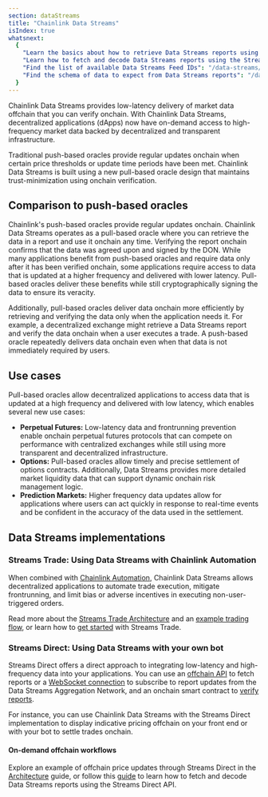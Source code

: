 ```yaml
---
section: dataStreams
title: "Chainlink Data Streams"
isIndex: true
whatsnext:
  {
    "Learn the basics about how to retrieve Data Streams reports using the Streams Trade implementation": "/data-streams/getting-started",
    "Learn how to fetch and decode Data Streams reports using the Streams Direct API": "/data-streams/tutorials/streams-direct/streams-direct-api",
    "Find the list of available Data Streams Feed IDs": "/data-streams/stream-ids",
    "Find the schema of data to expect from Data Streams reports": "/data-streams/reference/report-schema",
  }
---
```



<DataStreams section="dsNotes" />

Chainlink Data Streams provides low-latency delivery of market data offchain that you can verify onchain. With Chainlink Data Streams, decentralized applications (dApps) now have on-demand access to high-frequency market data backed by decentralized and transparent infrastructure.

Traditional push-based oracles provide regular updates onchain when certain price thresholds or update time periods have been met. Chainlink Data Streams is built using a new pull-based oracle design that maintains trust-minimization using onchain verification.

## Comparison to push-based oracles

Chainlink's push-based oracles provide regular updates onchain. Chainlink Data Streams operates as a pull-based oracle where you can retrieve the data in a report and use it onchain any time. Verifying the report onchain confirms that the data was agreed upon and signed by the DON. While many applications benefit from push-based oracles and require data only after it has been verified onchain, some applications require access to data that is updated at a higher frequency and delivered with lower latency. Pull-based oracles deliver these benefits while still cryptographically signing the data to ensure its veracity.

<ClickToZoom
  src="/images/data-streams/push-based-vs-pull-based-oracles.webp"
  alt="Chainlink Data Streams - Push-Based vs Pull-Based Oracles"
/>

Additionally, pull-based oracles deliver data onchain more efficiently by retrieving and verifying the data only when the application needs it. For example, a decentralized exchange might retrieve a Data Streams report and verify the data onchain when a user executes a trade. A push-based oracle repeatedly delivers data onchain even when that data is not immediately required by users.

## Use cases

Pull-based oracles allow decentralized applications to access data that is updated at a high frequency and delivered with low latency, which enables several new use cases:

- **Perpetual Futures:** Low-latency data and frontrunning prevention enable onchain perpetual futures protocols that can compete on performance with centralized exchanges while still using more transparent and decentralized infrastructure.
- **Options:** Pull-based oracles allow timely and precise settlement of options contracts. Additionally, Data Streams provides more detailed market liquidity data that can support dynamic onchain risk management logic.
- **Prediction Markets:** Higher frequency data updates allow for applications where users can act quickly in response to real-time events and be confident in the accuracy of the data used in the settlement.

## Data Streams implementations

### Streams Trade: Using Data Streams with Chainlink Automation

When combined with [Chainlink Automation](/chainlink-automation/introduction), Chainlink Data Streams allows decentralized applications to automate trade execution, mitigate frontrunning, and limit bias or adverse incentives in executing non-user-triggered orders.

<ClickToZoom
  src="/images/data-streams/data-streams-trade-architecture-v3.webp"
  alt="Chainlink Data Streams - Streams Trade Architecture"
/>

Read more about the [Streams Trade Architecture](/data-streams/architecture#streams-trade-architecture) and an [example trading flow](/data-streams/architecture#example-trading-flow-using-streams-trade), or learn how to [get started](/data-streams/getting-started) with Streams Trade.

### Streams Direct: Using Data Streams with your own bot

Streams Direct offers a direct approach to integrating low-latency and high-frequency data into your applications. You can use an [offchain API](/data-streams/reference/streams-direct/streams-direct-interface-api) to fetch reports or a [WebSocket connection](/data-streams/reference/streams-direct/streams-direct-interface-ws) to subscribe to report updates from the Data Streams Aggregation Network, and an onchain smart contract to [verify reports](/data-streams/reference/streams-direct/streams-direct-onchain-verification).

For instance, you can use Chainlink Data Streams with the Streams Direct implementation to display indicative pricing offchain on your front end or with your bot to settle trades onchain.

#### On-demand offchain workflows

<ClickToZoom
  src="/images/data-streams/data-streams-on-demand-offchain-workflows-v3.webp"
  alt="Chainlink Data Streams - Streams Direct On-Demand Offchain Workflows"
/>

Explore an example of offchain price updates through Streams Direct in the [Architecture](/data-streams/architecture#streams-direct-architecture) guide, or follow this [guide](/data-streams/tutorials/streams-direct/streams-direct-api) to learn how to fetch and decode Data Streams reports using the Streams Direct API.
